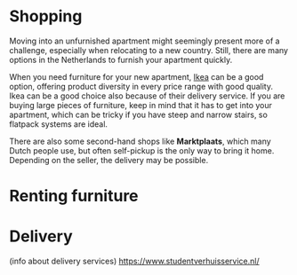 # Shopping
Moving into an unfurnished apartment might seemingly present more of a challenge, especially when relocating to a new country. Still, there are many options in the Netherlands to furnish your apartment quickly. 

When you need furniture for your new apartment, [Ikea](https://www.ikea.com/nl/en/) can be a good option, offering product diversity in every price range with good quality. Ikea can be a good choice also because of their delivery service. If you are buying large pieces of furniture, keep in mind that it has to get into your apartment, which can be tricky if you have steep and narrow stairs, so flatpack systems are ideal.


There are also some second-hand shops like **Marktplaats**, which many Dutch people use, but often self-pickup is the only way to bring it home. Depending on the seller, the delivery may be possible. 

# Renting furniture
# Delivery 
(info about delivery services) 
https://www.studentverhuisservice.nl/ 
